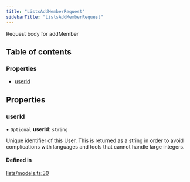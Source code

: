 ```yaml
---
title: "ListsAddMemberRequest"
sidebarTitle: "ListsAddMemberRequest"
---
```


Request body for addMember

## Table of contents

### Properties

- [userId](/xdks/typescript/reference/interfaces/ListsAddMemberRequest#userid)

## Properties

### userId

• `Optional` **userId**: `string`

Unique identifier of this User. This is returned as a string in order to avoid complications with languages and tools that cannot handle large integers.

#### Defined in

[lists/models.ts:30](https://github.com/xdevplatform/xdk/blob/298ca9350d035e40e7c8ee0753c50052819a41e2/xdk/typescript/src/lists/models.ts#L30)
